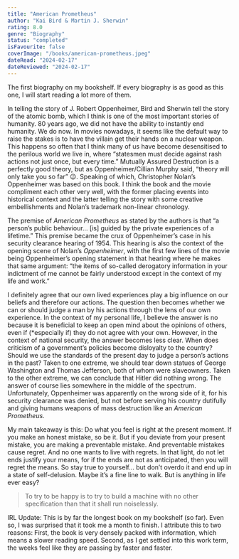 ```yaml
---
title: "American Prometheus"
author: "Kai Bird & Martin J. Sherwin"
rating: 8.0
genre: "Biography"
status: "completed"
isFavourite: false
coverImage: "/books/american-prometheus.jpeg"
dateRead: "2024-02-17"
dateReviewed: "2024-02-17"
---
```


The first biography on my bookshelf. If every biography is as good as this one, I will start reading a lot more of them. 

In telling the story of J. Robert Oppenheimer, Bird and Sherwin tell the story of the atomic bomb, which I think is one of the most important stories of humanity. 80 years ago, we did not have the ability to instantly end humanity. We do now. In movies nowadays, it seems like the default way to raise the stakes is to have the villain get their hands on a nuclear weapon. This happens so often that I think many of us have become desensitised to the perilous world we live in, where “statesmen must decide against rash actions not just once, but every time.” Mutually Assured Destruction is a perfectly good theory, but as Oppenheimer/Cillian Murphy said, “theory will only take you so far” 😉. Speaking of which, Christopher Nolan’s Oppenheimer was based on this book. I think the book and the movie compliment each other very well, with the former placing events into historical context and the latter telling the story with some creative embellishments and Nolan’s trademark non-linear chronology. 

The premise of _American Prometheus_ as stated by the authors is that “a person’s public behaviour… [is] guided by the private experiences of a lifetime.” This premise became the crux of Oppenheimer’s case in his security clearance hearing of 1954. This hearing is also the context of the opening scene of Nolan’s _Oppenheimer_, with the first few lines of the movie being Oppenheimer’s opening statement in that hearing where he makes that same argument: “the items of so-called derogatory information in your indictment of me cannot be fairly understood except in the context of my life and work.” 

I definitely agree that our own lived experiences play a big influence on our beliefs and therefore our actions. The question then becomes whether we can or should judge a man by his actions through the lens of our own experience. In the context of my personal life, I believe the answer is no because it is beneficial to keep an open mind about the opinions of others, even if (*especially if) they do not agree with your own. However, in the context of national security, the answer becomes less clear. When does criticism of a government’s policies become disloyalty to the country? Should we use the standards of the present day to judge a person’s actions in the past? Taken to one extreme, we should tear down statues of George Washington and Thomas Jefferson, both of whom were slaveowners. Taken to the other extreme, we can conclude that Hitler did nothing wrong. The answer of course lies somewhere in the middle of the spectrum. Unfortunately, Oppenheimer was apparently on the wrong side of it, for his security clearance was denied, but not before serving his country dutifully and giving humans weapons of mass destruction like an _American Prometheus_. 

My main takeaway is this: Do what you feel is right at the present moment. If you make an honest mistake, so be it. But if you deviate from your present mistake, you are making a preventable mistake. And preventable mistakes cause regret. And no one wants to live with regrets. In that light, do not let ends justify your means, for if the ends are not as anticipated, then you will regret the means. So stay true to yourself… but don’t overdo it and end up in a state of self-delusion. Maybe it’s a fine line to walk. But is anything in life ever easy?

> To try to be happy is to try to build a machine with no other specification than that it shall run noiselessly.

IRL Update: This is by far the longest book on my bookshelf (so far). Even so, I was surprised that it took me a month to finish. I attribute this to two reasons: First, the book is very densely packed with information, which means a slower reading speed. Second, as I get settled into this work term, the weeks feel like they are passing by faster and faster.